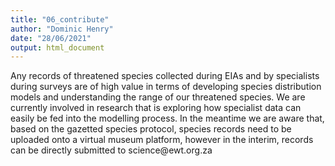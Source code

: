 ```yaml
---
title: "06_contribute"
author: "Dominic Henry"
date: "28/06/2021"
output: html_document
---
```


Any records of threatened species collected during EIAs and by specialists during surveys are of high value in terms of developing species distribution models and understanding the range of our threatened species. We are currently involved in research that is exploring how specialist data can easily be fed into the modelling process. In the meantime we are aware that, based on the gazetted species protocol, species records need to be uploaded onto a virtual museum platform, however in the interim, records can be directly submitted to science@ewt.org.za